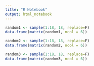 ```yaml
---
title: "R Notebook"
output: html_notebook
---
```


```r
random1 <- sample(1:18, 18, replace=F)
data.frame(matrix(random1, ncol = 6))

random2 <- sample(1:18, 18, replace=F)
data.frame(matrix(random2, ncol = 6))

random3 <- sample(1:18, 18, replace=F)
data.frame(matrix(random3, ncol = 6))
```